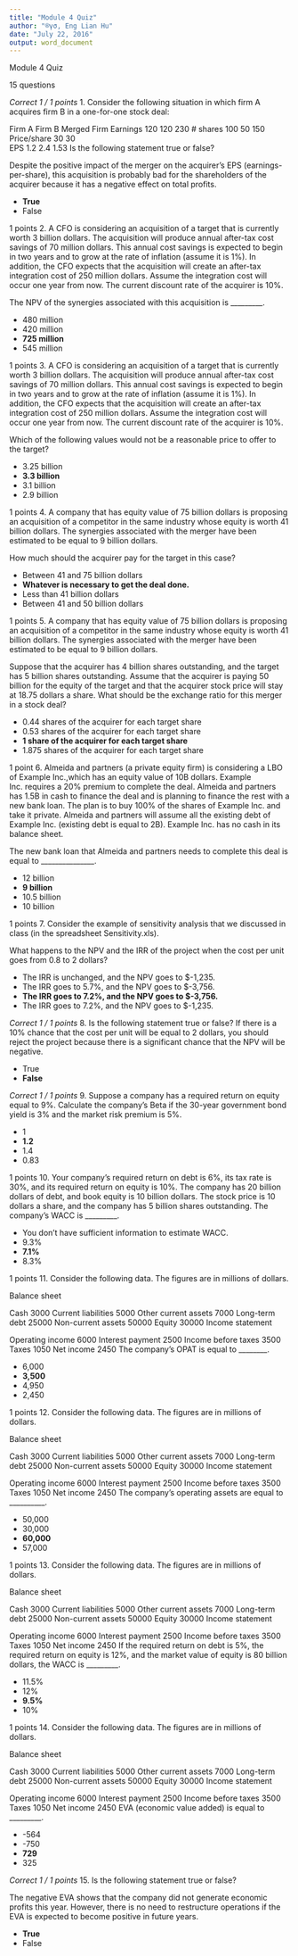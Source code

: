 ```yaml
---
title: "Module 4 Quiz"
author: "®γσ, Eng Lian Hu"
date: "July 22, 2016"
output: word_document
---
```


Module 4 Quiz

15 questions

*Correct*
*1 / 1 points*
1. Consider the following situation in which firm A acquires firm B in a one-for-one stock deal:

Firm A	Firm B	Merged Firm
Earnings	120	120	230
# shares	100	50	150
Price/share	30	30	
EPS	1.2	2.4	1.53
Is the following statement true or false?

  Despite the positive impact of the merger on the acquirer’s EPS (earnings-per-share), this acquisition is probably bad for the shareholders of the acquirer because it has a negative effect on total profits.

- **True**
- False

1 points
2. A CFO is considering an acquisition of a target that is currently worth 3 billion dollars. The acquisition will produce annual after-tax cost savings of 70 million dollars. This annual cost savings is expected to begin in two years and to grow at the rate of inflation (assume it is 1%). In addition, the CFO expects that the acquisition will create an after-tax integration cost of 250 million dollars. Assume the integration cost will occur one year from now. The current discount rate of the acquirer is 10%.

The NPV of the synergies associated with this acquisition is _________.

- 480 million
- 420 million
- **725 million**
- 545 million

1 points
3. A CFO is considering an acquisition of a target that is currently worth 3 billion dollars. The acquisition will produce annual after-tax cost savings of 70 million dollars. This annual cost savings is expected to begin in two years and to grow at the rate of inflation (assume it is 1%). In addition, the CFO expects that the acquisition will create an after-tax integration cost of 250 million dollars. Assume the integration cost will occur one year from now. The current discount rate of the acquirer is 10%.

Which of the following values would not be a reasonable price to offer to the target?

- 3.25 billion
- **3.3 billion**
- 3.1 billion
- 2.9 billion

1 points
4. A company that has equity value of 75 billion dollars is proposing an acquisition of a competitor in the same industry whose equity is worth 41 billion dollars. The synergies associated with the merger have been estimated to be equal to 9 billion dollars.

How much should the acquirer pay for the target in this case?

- Between 41 and 75 billion dollars
- **Whatever is necessary to get the deal done.**
- Less than 41 billion dollars
- Between 41 and 50 billion dollars

1 points
5. A company that has equity value of 75 billion dollars is proposing an acquisition of a competitor in the same industry whose equity is worth 41 billion dollars. The synergies associated with the merger have been estimated to be equal to 9 billion dollars.

  Suppose that the acquirer has 4 billion shares outstanding, and the target has 5 billion shares outstanding. Assume that the acquirer is paying 50 billion for the equity of the target and that the acquirer stock price will stay at 18.75 dollars a share. What should be the exchange ratio for this merger in a stock deal?

- 0.44 shares of the acquirer for each target share
- 0.53 shares of the acquirer for each target share
- **1 share of the acquirer for each target share**
- 1.875 shares of the acquirer for each target share

1 point
6. Almeida and partners (a private equity firm) is considering a LBO of Example Inc.,which has an equity value of 10B dollars. Example Inc. requires a 20% premium to complete the deal. Almeida and partners has 1.5B in cash to finance the deal and is planning to finance the rest with a new bank loan. The plan is to buy 100% of the shares of Example Inc. and take it private. Almeida and partners will assume all the existing debt of Example Inc. (existing debt is equal to 2B). Example Inc. has no cash in its balance sheet.

The new bank loan that Almeida and partners needs to complete this deal is equal to _______________.

- 12 billion
- **9 billion**
- 10.5 billion
- 10 billion

1 points
7. Consider the example of sensitivity analysis that we discussed in class (in the spreadsheet Sensitivity.xls).

  What happens to the NPV and the IRR of the project when the cost per unit goes from 0.8 to 2 dollars?

- The IRR is unchanged, and the NPV goes to $-1,235.
- The IRR goes to 5.7%, and the NPV goes to $-3,756.
- **The IRR goes to 7.2%, and the NPV goes to $-3,756.**
- The IRR goes to 7.2%, and the NPV goes to $-1,235.

*Correct*
*1 / 1 points*
8. Is the following statement true or false? If there is a 10% chance that the cost per unit will be equal to 2 dollars, you should reject the project because there is a significant chance that the NPV will be negative.

- True
- **False**

*Correct*
*1 / 1 points*
9. Suppose a company has a required return on equity equal to 9%. Calculate the company’s Beta if the 30-year government bond yield is 3% and the market risk premium is 5%.

- 1
- **1.2**
- 1.4
- 0.83

1 points
10. Your company’s required return on debt is 6%, its tax rate is 30%, and its required return on equity is 10%. The company has 20 billion dollars of debt, and book equity is 10 billion dollars. The stock price is 10 dollars a share, and the company has 5 billion shares outstanding. The company’s WACC is _________.

- You don't have sufficient information to estimate WACC.
- 9.3%
- **7.1%**
- 8.3%

1 points
11. Consider the following data. The figures are in millions of dollars.

Balance sheet

Cash	3000	Current liabilities	5000
Other current assets	7000	Long-term debt	25000
Non-current assets	50000	Equity	30000
Income statement

Operating income	6000
Interest payment	2500
Income before taxes	3500
Taxes	1050
Net income	2450
The company's OPAT is equal to ________.

- 6,000
- **3,500**
- 4,950
- 2,450

1 points
12. Consider the following data. The figures are in millions of dollars.

Balance sheet

Cash	3000	Current liabilities	5000
Other current assets	7000	Long-term debt	25000
Non-current assets	50000	Equity	30000
Income statement

Operating income	6000
Interest payment	2500
Income before taxes	3500
Taxes	1050
Net income	2450
The company's operating assets are equal to __________.

- 50,000
- 30,000
- **60,000**
- 57,000

1 points
13. Consider the following data. The figures are in millions of dollars.

Balance sheet

Cash	3000	Current liabilities	5000
Other current assets	7000	Long-term debt	25000
Non-current assets	50000	Equity	30000
Income statement

Operating income	6000
Interest payment	2500
Income before taxes	3500
Taxes	1050
Net income	2450
If the required return on debt is 5%, the required return on equity is 12%, and the market value of equity is 80 billion dollars, the WACC is _________.

- 11.5%
- 12%
- **9.5%**
- 10%

1 points
14. Consider the following data. The figures are in millions of dollars.

Balance sheet

Cash	3000	Current liabilities	5000
Other current assets	7000	Long-term debt	25000
Non-current assets	50000	Equity	30000
Income statement

Operating income	6000
Interest payment	2500
Income before taxes	3500
Taxes	1050
Net income	2450
EVA (economic value added) is equal to _________.

- -564
- -750
- **729**
- 325

*Correct*
*1 / 1 points*
15. Is the following statement true or false?

  The negative EVA shows that the company did not generate economic profits this year. However, there is no need to restructure operations if the EVA is expected to become positive in future years.

- **True**
- False

